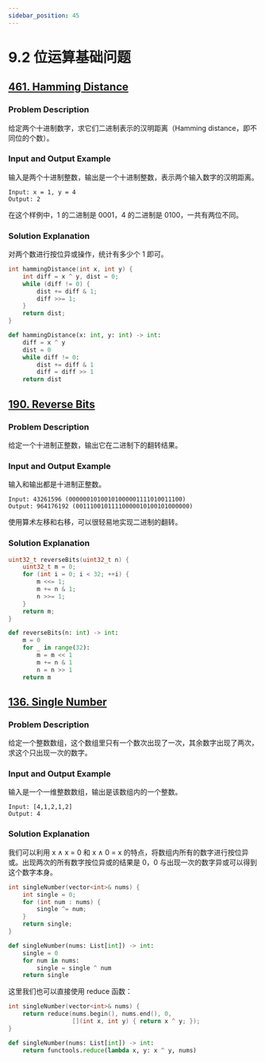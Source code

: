 ```yaml
---
sidebar_position: 45
---
```


# 9.2 位运算基础问题

## [461. Hamming Distance](https://leetcode.com/problems/hamming-distance/)

### Problem Description

给定两个十进制数字，求它们二进制表示的汉明距离（Hamming distance，即不同位的个数）。

### Input and Output Example

输入是两个十进制整数，输出是一个十进制整数，表示两个输入数字的汉明距离。

```
Input: x = 1, y = 4
Output: 2
```

在这个样例中，1 的二进制是 0001，4 的二进制是 0100，一共有两位不同。

### Solution Explanation

对两个数进行按位异或操作，统计有多少个 1 即可。

<Tabs>
<TabItem value="cpp" label="C++">

```cpp
int hammingDistance(int x, int y) {
    int diff = x ^ y, dist = 0;
    while (diff != 0) {
        dist += diff & 1;
        diff >>= 1;
    }
    return dist;
}
```

</TabItem>
<TabItem value="py" label="Python">

```py
def hammingDistance(x: int, y: int) -> int:
    diff = x ^ y
    dist = 0
    while diff != 0:
        dist += diff & 1
        diff = diff >> 1
    return dist
```

</TabItem>

</Tabs>

## [190. Reverse Bits](https://leetcode.com/problems/reverse-bits/)

### Problem Description

给定一个十进制正整数，输出它在二进制下的翻转结果。

### Input and Output Example

输入和输出都是十进制正整数。

```
Input: 43261596 (00000010100101000001111010011100)
Output: 964176192 (00111001011110000010100101000000)
```

使用算术左移和右移，可以很轻易地实现二进制的翻转。

### Solution Explanation



<Tabs>
<TabItem value="cpp" label="C++">

```cpp
uint32_t reverseBits(uint32_t n) {
    uint32_t m = 0;
    for (int i = 0; i < 32; ++i) {
        m <<= 1;
        m += n & 1;
        n >>= 1;
    }
    return m;
}
```

</TabItem>
<TabItem value="py" label="Python">

```py
def reverseBits(n: int) -> int:
    m = 0
    for _ in range(32):
        m = m << 1
        m += n & 1
        n = n >> 1
    return m
```

</TabItem>

</Tabs>

## [136. Single Number](https://leetcode.com/problems/single-number/)

### Problem Description

给定一个整数数组，这个数组里只有一个数次出现了一次，其余数字出现了两次，求这个只出现一次的数字。

### Input and Output Example

输入是一个一维整数数组，输出是该数组内的一个整数。

```
Input: [4,1,2,1,2]
Output: 4
```

### Solution Explanation

我们可以利用 x ∧ x = 0 和 x ∧ 0 = x 的特点，将数组内所有的数字进行按位异或。出现两次的所有数字按位异或的结果是 0，0 与出现一次的数字异或可以得到这个数字本身。

<Tabs>
<TabItem value="cpp" label="C++">

```cpp
int singleNumber(vector<int>& nums) {
    int single = 0;
    for (int num : nums) {
        single ^= num;
    }
    return single;
}
```

</TabItem>
<TabItem value="py" label="Python">

```py
def singleNumber(nums: List[int]) -> int:
    single = 0
    for num in nums:
        single = single ^ num
    return single
```

</TabItem>

</Tabs>

这里我们也可以直接使用 reduce 函数：

<Tabs>
<TabItem value="cpp" label="C++">

```cpp
int singleNumber(vector<int>& nums) {
    return reduce(nums.begin(), nums.end(), 0,
                  [](int x, int y) { return x ^ y; });
}
```

</TabItem>
<TabItem value="py" label="Python">

```py
def singleNumber(nums: List[int]) -> int:
    return functools.reduce(lambda x, y: x ^ y, nums)
```

</TabItem>

</Tabs>